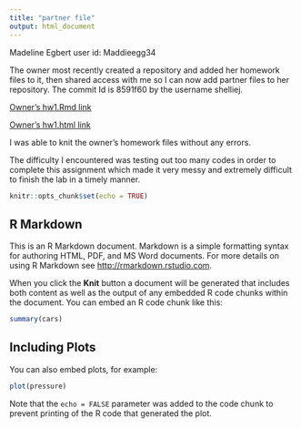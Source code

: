 ```yaml
---
title: "partner file"
output: html_document
---
```



Madeline Egbert user id: Maddieegg34

The owner most recently created a repository and added her homework files to it, then shared access with me so I can now add partner files to her repository. The commit Id is 8591f60 by the username shelliej.

[Owner's hw1.Rmd link](https://github.com/shelliej/ds202_hw1/blob/master/hw1.Rmd)

[Owner's hw1.html link](https://github.com/shelliej/ds202_hw1/blob/master/hw1.html)

I was able to knit the owner's homework files without any errors.  

The difficulty I encountered was testing out too many codes in order to complete this assignment which made it very messy and extremely difficult to finish the lab in a timely manner. 
```r
knitr::opts_chunk$set(echo = TRUE)
```

## R Markdown

This is an R Markdown document. Markdown is a simple formatting syntax for authoring HTML, PDF, and MS Word documents. For more details on using R Markdown see <http://rmarkdown.rstudio.com>.

When you click the **Knit** button a document will be generated that includes both content as well as the output of any embedded R code chunks within the document. You can embed an R code chunk like this:

```r
summary(cars)
```

## Including Plots

You can also embed plots, for example:

```r
plot(pressure)
```

Note that the `echo = FALSE` parameter was added to the code chunk to prevent printing of the R code that generated the plot.
